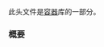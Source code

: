 {{cpp/header/title|unordered_set}}
{{cpp/header/navbar}}

此头文件是[[cpp/container|容器]]库的一部分。

{{dsc begin}}
{{dsc h1|包含}}
{{dsc inc | cpp/header/dsc compare}}
{{dsc inc | cpp/header/dsc initializer_list}}
{{dsc h1|类}}
{{dsc inc | cpp/container/dsc unordered_set}}
{{dsc inc | cpp/container/dsc unordered_multiset}}
{{dsc h1|函数}}
{{dsc inc | cpp/container/dsc operator_cmp_unord | unordered_set}}
{{dsc inc | cpp/container/dsc swap2 | unordered_set}}
{{dsc inc | cpp/container/dsc erase_if | unordered_set}}
{{dsc inc | cpp/container/dsc operator_cmp_unord | unordered_multiset}}
{{dsc inc | cpp/container/dsc swap2 | unordered_multiset}}
{{dsc inc | cpp/container/dsc erase_if | unordered_multiset}}
{{dsc h2|范围访问}}
{{dsc inc | cpp/iterator/dsc begin}}
{{dsc inc | cpp/iterator/dsc end}}
{{dsc inc | cpp/iterator/dsc rbegin}}
{{dsc inc | cpp/iterator/dsc rend}}
{{dsc inc | cpp/iterator/dsc size}}
{{dsc inc | cpp/iterator/dsc empty}}
{{dsc inc | cpp/iterator/dsc data}}
{{dsc end}}

===概要===
{{cpp/synopsis/unordered_set}}

{{langlinks|de|en|es|ja|ru}}